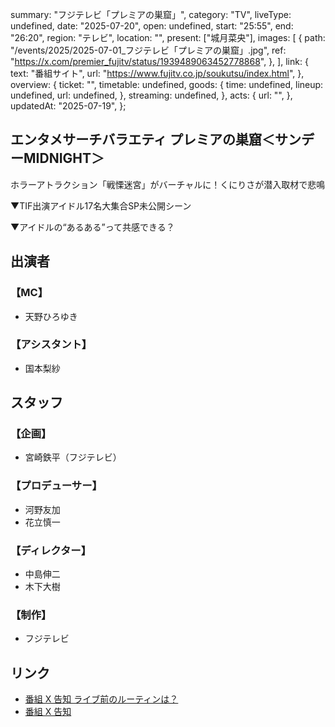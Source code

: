   summary: "フジテレビ「プレミアの巣窟」",
  category: "TV",
  liveType: undefined,
  date: "2025-07-20",
  open: undefined,
  start: "25:55",
  end: "26:20",
  region: "テレビ",
  location: "",
  present: ["城月菜央"],
  images: [
    {
      path: "/events/2025/2025-07-01_フジテレビ「プレミアの巣窟」.jpg",
      ref: "https://x.com/premier_fujitv/status/1939489063452778868",
    },
  ],
  link: {
    text: "番組サイト",
    url: "https://www.fujitv.co.jp/soukutsu/index.html",
  },
  overview: {
    ticket: "",
    timetable: undefined,
    goods: {
      time: undefined,
      lineup: undefined,
      url: undefined,
    },
    streaming: undefined,
  },
  acts: {
    url: "",
  },
  updatedAt: "2025-07-19",
};

## エンタメサーチバラエティ プレミアの巣窟＜サンデーMIDNIGHT＞

ホラーアトラクション「戦慄迷宮」がバーチャルに！くにりさが潜入取材で悲鳴

▼TIF出演アイドル17名大集合SP未公開シーン

▼アイドルの“あるある”って共感できる？

## 出演者

### 【MC】

- 天野ひろゆき

### 【アシスタント】

- 国本梨紗

## スタッフ

### 【企画】

- 宮崎鉄平（フジテレビ）

### 【プロデューサー】

- 河野友加
- 花立慎一

### 【ディレクター】

- 中島伸二
- 木下大樹

### 【制作】

- フジテレビ

## リンク

- [番組 X 告知 ライブ前のルーティンは？](https://x.com/premier_fujitv/status/1945770449335668803)
- [番組 X 告知](https://x.com/premier_fujitv/status/1945747801989615914)
